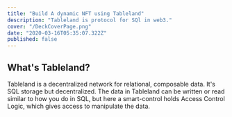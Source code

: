 ```yaml
---
title: "Build A dynamic NFT using Tableland"
description: "Tableland is protocol for SQl in web3."
cover: "/DeckCoverPage.png"
date: "2020-03-16T05:35:07.322Z"
published: false
---
```


## What's Tableland?

Tableland is a decentralized network for relational, composable data. It's SQL storage but decentralized. The data in Tableland can be written or read similar to how you do in SQL, but here a smart-control holds Access Control Logic, which gives access to manipulate the data.
